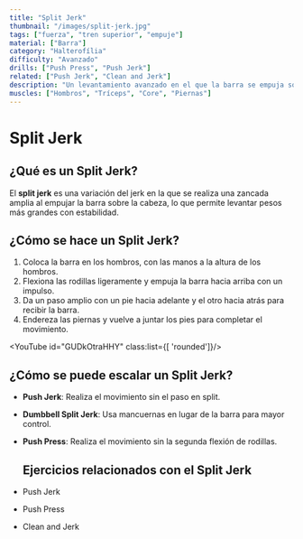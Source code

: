 ```yaml
---
title: "Split Jerk"
thumbnail: "/images/split-jerk.jpg"
tags: ["fuerza", "tren superior", "empuje"]
material: ["Barra"]
category: "Halterofília"
difficulty: "Avanzado"
drills: ["Push Press", "Push Jerk"]
related: ["Push Jerk", "Clean and Jerk"]
description: "Un levantamiento avanzado en el que la barra se empuja sobre la cabeza con una división de los pies para equilibrio y estabilidad."
muscles: ["Hombros", "Tríceps", "Core", "Piernas"]
---
```


# Split Jerk

## ¿Qué es un Split Jerk?
El **split jerk** es una variación del jerk en la que se realiza una zancada amplia al empujar la barra sobre la cabeza, lo que permite levantar pesos más grandes con estabilidad. 

## ¿Cómo se hace un Split Jerk?
1. Coloca la barra en los hombros, con las manos a la altura de los hombros.
2. Flexiona las rodillas ligeramente y empuja la barra hacia arriba con un impulso.
3. Da un paso amplio con un pie hacia adelante y el otro hacia atrás para recibir la barra.
4. Endereza las piernas y vuelve a juntar los pies para completar el movimiento.

<YouTube id="GUDkOtraHHY" class:list={[ 'rounded']}/>

## ¿Cómo se puede escalar un Split Jerk?
- **Push Jerk**: Realiza el movimiento sin el paso en split.
- **Dumbbell Split Jerk**: Usa mancuernas en lugar de la barra para mayor control.
- **Push Press**: Realiza el movimiento sin la segunda flexión de rodillas.

  ## Ejercicios relacionados con el Split Jerk
- Push Jerk
- Push Press
- Clean and Jerk
